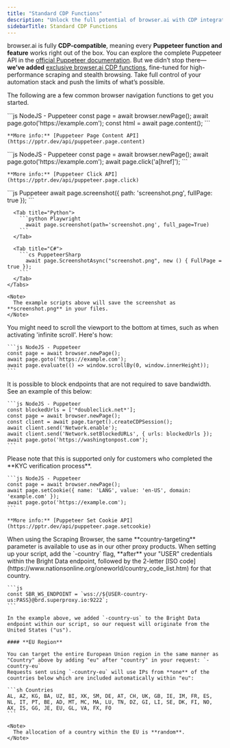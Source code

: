 ```yaml
---
title: "Standard CDP Functions"
description: "Unlock the full potential of browser.ai with CDP integration, enabling seamless control over browser automation. From cookie management to precise geo-targeting, browser.ai empowers developers to optimize web scraping workflows using familiar Puppeteer and Playwright commands."
sidebarTitle: Standard CDP Functions
---
```


browser.ai is fully **CDP-compatible**, meaning every **Puppeteer function and feature** works right out of the box. You can explore the complete Puppeteer API in the [official Puppeteer documentation](https://pptr.dev/). But we didn’t stop there—**we’ve added** [exclusive browser.ai CDP functions](https://docs.brightbrowser.ai/cdp-func/custom), fine-tuned for high-performance scraping and stealth browsing. Take full control of your automation stack and push the limits of what’s possible.

The following are a few common browser navigation functions to get you started.

<AccordionGroup>
  <Accordion title="Get HTML page">
    ```js NodeJS - Puppeteer
    const page = await browser.newPage();  
    await page.goto('https://example.com');  
    const html = await page.content();
    ```

    **More info:** [Puppeteer Page Content API](https://pptr.dev/api/puppeteer.page.content)
  </Accordion>

  <Accordion title="Click on Element">
    ```js NodeJS - Puppeteer
    const page = await browser.newPage();  
    await page.goto('https://example.com');  
    await page.click('a[href]');
    ```

    **More info:** [Puppeteer Click API](https://pptr.dev/api/puppeteer.page.click)
  </Accordion>

  <Accordion title="Screenshot">
    <Tabs>
      <Tab title="Node.js">
        ```js Puppeteer
          await page.screenshot({ path: 'screenshot.png', fullPage: true });
        ```
      </Tab>

      <Tab title="Python">
        ```python Playwright
          await page.screenshot(path='screenshot.png', full_page=True)
        ```
      </Tab>

      <Tab title="C#">
        ```cs PuppeteerSharp
          await page.ScreenshotAsync("screenshot.png", new () { FullPage = true });
        ```
      </Tab>
    </Tabs>

    <Note>
      The example scripts above will save the screenshot as **screenshot.png** in your files.
    </Note>
  </Accordion>

  <Accordion title="Scroll to Bottom">
    You might need to scroll the viewport to the bottom at times, such as when activating 'infinite scroll'. Here's how:

    ```js NodeJS - Puppeteer
    const page = await browser.newPage();  
    await page.goto('https://example.com');  
    await page.evaluate(() => window.scrollBy(0, window.innerHeight));
    ```
  </Accordion>

  <Accordion title="Block Endpoints">
    It is possible to block endpoints that are not required to save bandwidth. See an example of this below:

    ```js NodeJS - Puppeteer
    const blockedUrls = ['*doubleclick.net*'];
    const page = await browser.newPage();
    const client = await page.target().createCDPSession();
    await client.send('Network.enable');
    await client.send('Network.setBlockedURLs', { urls: blockedUrls });
    await page.goto('https://washingtonpost.com');
    ```
  </Accordion>

  <Accordion title="Setting Cookies">
    Please note that this is supported only for customers who completed the **KYC verification process**.

    ```js NodeJS - Puppeteer
    const page = await browser.newPage();  
    await page.setCookie({ name: 'LANG', value: 'en-US', domain: 'example.com' });  
    await page.goto('https://example.com');
    ```

    **More info:** [Puppeteer Set Cookie API](https://pptr.dev/api/puppeteer.page.setcookie)
  </Accordion>

  <Accordion title="Country Routing">
    When using the Scraping Browser, the same **country-targeting** parameter is available to use as in our other proxy products.
    When setting up your script, add the `-country` flag, **after** your "USER" credentials within the Bright Data endpoint, followed by the 2-letter [ISO code](https://www.nationsonline.org/oneworld/country_code_list.htm) for that country.

    ```js
    const SBR_WS_ENDPOINT = `wss://${USER-country-us:PASS}@brd.superproxy.io:9222`;
    ```

    In the example above, we added `-country-us` to the Bright Data endpoint within our script, so our request will originate from the United States ("us").

    #### **EU Region**

    You can target the entire European Union region in the same manner as "Country" above by adding "eu" after "country" in your request: `-country-eu`
    Requests sent using `-country-eu` will use IPs from **one** of the countries below which are included automatically within "eu":

    ```sh Countries
    AL, AZ, KG, BA, UZ, BI, XK, SM, DE, AT, CH, UK, GB, IE, IM, FR, ES, NL, IT, PT, BE, AD, MT, MC, MA, LU, TN, DZ, GI, LI, SE, DK, FI, NO, AX, IS, GG, JE, EU, GL, VA, FX, FO
    ```

    <Note>
      The allocation of a country within the EU is **random**.
    </Note>
  </Accordion>
</AccordionGroup>